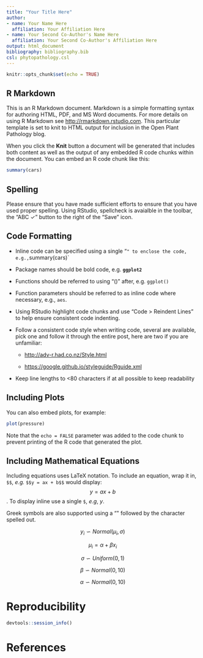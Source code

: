 ```yaml
---
title: "Your Title Here"
author:
- name: Your Name Here
  affiliation: Your Affiliation Here
- name: Your Second Co-Author's Name Here
  affiliation: Your Second Co-Author's Affiliation Here
output: html_document
bibliography: bibliography.bib
csl: phytopathology.csl
---
```


```r
knitr::opts_chunk$set(echo = TRUE)
```

## R Markdown

This is an R Markdown document. Markdown is a simple formatting syntax for
authoring HTML, PDF, and MS Word documents. For more details on using R Markdown
see <http://rmarkdown.rstudio.com>. This particular template is set to knit to
HTML output for inclusion in the Open Plant Pathology blog.

When you click the **Knit** button a document will be generated that includes
both content as well as the output of any embedded R code chunks within the
document. You can embed an R code chunk like this:

```r
summary(cars)
```

## Spelling

Please ensure that you have made sufficient efforts to ensure that you have used
proper spelling. Using RStudio, spellcheck is avaialble in the toolbar, the
"ABC ✓" button to the right of the "Save" icon.

## Code Formatting

- Inline code can be specified using a single "`" to enclose the code, e.g.,
`summary(cars)`

- Package names should be bold code, e.g. **`ggplot2`**

- Functions should be referred to using "()" after, e.g. `ggplot()`

- Function parameters should be referred to as inline code where necessary,
e.g., `aes`.

- Using RStudio highlight code chunks and use "Code > Reindent Lines" to help
ensure consistent code indenting.

- Follow a consistent code style when writing code, several are available, pick
one and follow it through the entire post, here are two if you are unfamiliar:
  
  - <http://adv-r.had.co.nz/Style.html>
  
  - <https://google.github.io/styleguide/Rguide.xml>
  
- Keep line lengths to <80 characters if at all possible to keep readability

## Including Plots

You can also embed plots, for example:

```r
plot(pressure)
```

Note that the `echo = FALSE` parameter was added to the code chunk to prevent
printing of the R code that generated the plot.

## Including Mathematical Equations

Including equations uses LaTeX notation. To include an equation, wrap it in,
`$$`, *e.g.* `$$y = ax + b$$` would display: $$y = ax + b$$. To display inline
use a single `$`, *e.g*, $y$.

Greek symbols are also supported using a "\" followed by the character spelled
out.

$$y_i \backsim Normal(\mu_i, \sigma)$$

$$\mu_i = \alpha + \beta x_i$$

$$\sigma \backsim Uniform(0, 1)$$

$$\beta \backsim Normal(0, 10)$$

$$\alpha \backsim Normal(0, 10)$$

# Reproducibility

```r
devtools::session_info()
```

# References

